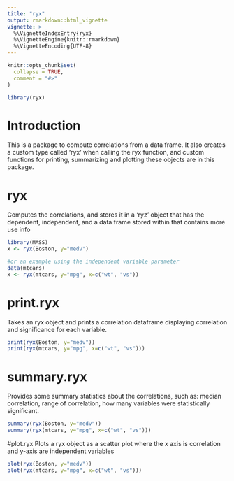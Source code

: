 ```yaml
---
title: "ryx"
output: rmarkdown::html_vignette
vignette: >
  %\VignetteIndexEntry{ryx}
  %\VignetteEngine{knitr::rmarkdown}
  %\VignetteEncoding{UTF-8}
---
```


```r
knitr::opts_chunk$set(
  collapse = TRUE,
  comment = "#>"
)
```

```r
library(ryx)
```

# Introduction

This is a package to compute correlations from a data frame. It also creates
a  custom type called 'ryx' when calling the ryx function, and
custom functions for printing, summarizing and plotting these objects are 
in this package.

#  ryx
Computes the correlations, and stores it in a 'ryz' object that has
the dependent, independent, and a data frame stored within that contains more
use info

```r
library(MASS)
x <- ryx(Boston, y="medv")

#or an example using the independent variable parameter
data(mtcars)
x <- ryx(mtcars, y="mpg", x=c("wt", "vs"))

```

# print.ryx
Takes an ryx object and prints a correlation dataframe displaying
correlation and significance for each variable.

```r
print(ryx(Boston, y="medv"))
print(ryx(mtcars, y="mpg", x=c("wt", "vs")))
```

# summary.ryx
Provides some summary statistics about the correlations, such as:
median correlation, range of correlation, how many variables were
statistically significant.

```r
summary(ryx(Boston, y="medv"))
summary(ryx(mtcars, y="mpg", x=c("wt", "vs")))
```

#plot.ryx
Plots a ryx object as a scatter plot where the x axis is correlation and y-axis are independent
variables

```r
plot(ryx(Boston, y="medv"))
plot(ryx(mtcars, y="mpg", x=c("wt", "vs")))
```

